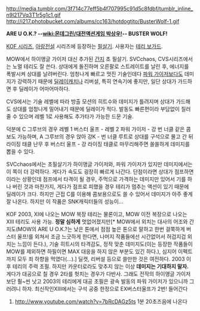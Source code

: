 http://media.tumblr.com/3f714c77eff5b4f707995c91d5c8fdbf/tumblr_inline_n9l217Vq3T1r5g1c1.gif
http://i217.photobucket.com/albums/cc163/hotdogtito/BusterWolf-1.gif

'''ARE U O.K.? --[[wiki:몬데그린/대전액션게임 박상우!]]-- BUSTER WOLF!'''

[[KOF 시리즈]], [[아랑전설]] 시리즈에 등장하는 [[필살기]]. 사용자는 [[테리 보가드]].

MOW에서 하이앵글 가이저 대신 추가된 [[간지]] 초 필살기. SVCchaos, CVS시리즈에서는 노멀 테리도 잘 쓴다. 상대에게 돌진하며 오른팔로 스트레이트를 날린 후, 에너지를 폭발시켜 상대를 날려버린다. 엄청나게 빠르고 멋진 기술인데다 [[파워 가이저]]보다도 데미지가 강력하기 때문에 [[딜레이캐치]]나 리버설, 특히 연속기에 좋지만, 일단 상대가 가드하면 후 딜레이가 어마어마하다.

CVS에서는 기술 레벨에 따라 방출 모션의 히트수와 데미지가 틀려지며 상대가 가드해도 상대를 엄청나게 밀어내기 때문에 딜레이가 적다. 발동도 빠른편이라 부담없이 질러줄 수 있으며 레벨 1로 사용해도 추가타가 가능한 드문 기술. 

덕분에 C 그루브의 경우 레벨 1 버스터 울프 - 레벨 2 파워 가이저 - 강 번 너클 같은 콤보도 가능하며, A 그루브의 경우 앉아 강K - 번 너클 루트로 상대를 구석으로 몰고 간 뒤 라이징 태클 난무 후 버스터 울프 - 강 라이징 태클로 마무리해주면 쏠쏠하게 데미지를 뽑을 수 있다.

SVCchaos에서는 초필살기가 하이앵글 가이저와, 파워 가이저가 있지만 데미지에서는 이 쪽이 더 강력하다. 게다가 속도도 굉장히 빠르게 나간다. 단점이라면 상대가 점프하면이라는 상황인데 점프에서 타격이 될 경우, 주먹으로 가격하는 데미지만 있어서 기를 하나 버린 것과 마찬가지, 게다가 점프로 피했을 경우 테리가 멈추는 액션이 있기 때문에 딜레이가 크다. 하지만 근접 C를 이용해 콤보용으로도 쓸 수 있어서 데미지가 아주 좋게 잘 나온다. 하지만 이 작품은 SNK캐릭터들의 성능이...

KOF 2003, XI에 나오는 MOW 복장 테리는 물론이고, MOW 이전 복장으로 나오는 XIII 테리도 사용 가능. '''정말 심하게''' 멋없어졌지만[* MOW에서 외치는 대사의 어조와 간지도(MOW의 ARE U O.K.?는 낮은 톤에서 점점 높은 톤으로 말하고 한번 걸쭉하게 버스터 울프!를 외쳐서 조금 느긋하게 한다면, 나머지 작품들에선 시간없어서 허겁지겁 외치는 느낌이 든다.), 기술 히트시의 타격감도, 정작 맞춘 데미지도(이는 등장한 작품들이 MOW를 제외하면 하필이면 MAX 대응을 하지 않은 부분도 있긴 하다.), 심지어 이펙트까지 모두 죄 하향을 먹였다(...).] 딜캣, 리버설 등으로 쓸만한 것은 여전하다. 2003 이후 테리의 주력 초필. 하지만 카운터로라도 맞추지 않는 이상 '''데미지는 기대하지 말자.''' 게다가 대공으로 칠 경우 2타를 헛치는 경우가 다반사. 그래도 전작의 하이앵글 가이저보단 훨~씬 낫고 2003의 테리에게 대공 초필은 광속 발동의 파워 가이저가 있으니까 그러려니 하자.
최신작인XIII에서는 구석 공중 한정으로 EX버스터울프가 2번! 들어간다 
#http://www.youtube.com/watch?v=7bRcDAGz5ts 1분 20초즈음에 나온다
